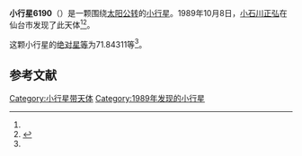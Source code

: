 {{Infobox planet
| bgcolour = #FFFFC0
| name = 6190 Rennes
| symbol = 
| image = 
| caption = 
| discovery = yes
| discovery_ref = 
| discoverer = [[小石川正弘|小石川正弘]]
| discovery_site = [[仙台市|仙台市]] 
| discovered = 1989年10月8日
| designations = yes
| mp_name = 
| named_after = 
| alt_names = 1989 TJ1/ 1992 HU5
| mp_category = [[主带小行星|主带小行星]]
| orbit_ref = <ref name="a">[http://ssd.jpl.nasa.gov/sbdb.cgi?sstr=6190 6190 Rennes] {{Wayback|url=http://ssd.jpl.nasa.gov/sbdb.cgi?sstr=6190 |date=20140814230842 }}，小行星數據庫瀏覽器（JPL Small-Body Database Browser）－[[美国国家航空航天局|美国国家航空航天局]]喷气推进实验室</ref>
| epoch = 2456400.5 (2013年4月18日更新)
| aphelion = {{convert|3.0603750|AU|km|3|abbr=on|lk=out}}
| perihelion = {{convert|2.5628464|AU|km|3|abbr=on}}
| semimajor = {{convert|2.8116107|AU|km|3|abbr=on}}
| eccentricity = 0.0884775
| period = 1721.992286 [[日|日]]<br />4.71[[儒略年|儒略年]]
| avg_speed = 
| inclination = 1.68166
| asc_node = 312.40470
| mean_anomaly = 
| arg_peri = 71.84311
| satellites = 
| physical_characteristics = yes
| dimensions = 
| mass = 
| density = 
| surface_grav = 
| escape_velocity = 
| sidereal_day = 
| axial_tilt = 
| pole_ecliptic_lat = 
| pole_ecliptic_lon = 
| albedo = 
| temperatures= 
| temp_name1 = 
| mean_temp_1 = 
| max_temp_1 = 
| temp_name2 = 
| max_temp_2 = 
| spectral_type = 
| abs_magnitude = 71.84311
}}

'''小行星6190'''（{{lang-en|6190 Rennes}}）是一颗围绕[[太阳|太阳]][[公转|公转]]的[[小行星|小行星]]。1989年10月8日，[[小石川正弘|小石川正弘]]在仙台市发现了此天体<ref name="a" /><ref>{{cite news|title=小行星列表|url=http://cfa-www.harvard.edu/iau/lists/NumberedMPs.txt|accessdate=2013-07-08|newspaper=哈佛大学|archive-date=2008-05-17|archive-url=https://web.archive.org/web/20080517010638/http://cfa-www.harvard.edu/iau/lists/NumberedMPs.txt|dead-url=no}}</ref>。

这颗小行星的[[绝对星等|绝对星等]]为71.84311等<ref name="a" />。

==参考文献==
{{reflist}}
{{Minor Planet Number|[[小行星6189|小行星6189]]|[[小行星6191|小行星6191]]}}

{{小天体}}

[[Category:小行星带天体|Category:小行星带天体]]
[[Category:1989年发现的小行星|Category:1989年发现的小行星]]

{{asteroid-stub}}